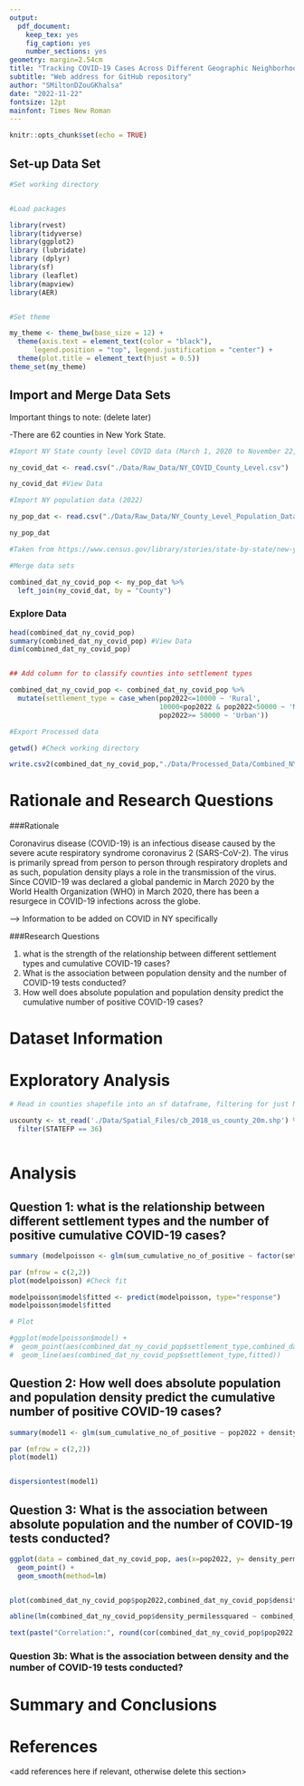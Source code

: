 ```yaml
---
output: 
  pdf_document:
    keep_tex: yes
    fig_caption: yes
    number_sections: yes
geometry: margin=2.54cm
title: "Tracking COVID-19 Cases Across Different Geographic Neighborhoods in New York State"
subtitle: "Web address for GitHub repository"
author: "SMiltonDZouGKhalsa"
date: "2022-11-22"
fontsize: 12pt
mainfont: Times New Roman
---
```


```r
knitr::opts_chunk$set(echo = TRUE)
```

\newpage
\tableofcontents 
\newpage
\listoftables 
\newpage
\listoffigures 
\newpage

## Set-up Data Set

```r

#Set working directory


#Load packages

library(rvest)
library(tidyverse)
library(ggplot2)
library (lubridate)
library (dplyr)
library(sf)
library (leaflet)
library(mapview)
library(AER)


#Set theme

my_theme <- theme_bw(base_size = 12) + 
  theme(axis.text = element_text(color = "black"), 
      legend.position = "top", legend.justification = "center") +
  theme(plot.title = element_text(hjust = 0.5))
theme_set(my_theme)

```


## Import and Merge Data Sets

Important things to note: (delete later)

-There are 62 counties in New York State.

```r

#Import NY State county level COVID data (March 1, 2020 to November 22, 2022) from NY Health.

ny_covid_dat <- read.csv("./Data/Raw_Data/NY_COVID_County_Level.csv")

ny_covid_dat #View Data

#Import NY population data (2022)

ny_pop_dat <- read.csv("./Data/Raw_Data/NY_County_Level_Population_Data.csv",stringsAsFactors = TRUE)

ny_pop_dat

#Taken from https://www.census.gov/library/stories/state-by-state/new-york-population-change-between-census-decade.html

#Merge data sets

combined_dat_ny_covid_pop <- ny_pop_dat %>% 
  left_join(ny_covid_dat, by = "County")

```


### Explore Data

```r

head(combined_dat_ny_covid_pop)
summary(combined_dat_ny_covid_pop) #View Data
dim(combined_dat_ny_covid_pop)


## Add column for to classify counties into settlement types

combined_dat_ny_covid_pop <- combined_dat_ny_covid_pop %>%
  mutate(settlement_type = case_when(pop2022<=10000 ~ 'Rural',
                                     10000<pop2022 & pop2022<50000 ~ 'Micropolitan',
                                     pop2022>= 50000 ~ 'Urban'))

#Export Processed data

getwd() #Check working directory

write.csv2(combined_dat_ny_covid_pop,"./Data/Processed_Data/Combined_NY_COVID_Pop.csv")
```

# Rationale and Research Questions

\newpage

###Rationale

Coronavirus disease (COVID-19) is an infectious disease caused by the severe acute respiratory
syndrome coronavirus 2 (SARS-CoV-2). The virus is primarily spread from person to person through respiratory droplets and as such, population density plays a role in the transmission of the virus. Since COVID-19 was declared a global pandemic in March 2020 by the World Health
Organization (WHO) in March 2020, there has been a resurgece in COVID-19 infections across the globe.


--> Information to be added on COVID in NY specifically


###Research Questions

1. what is the strength of the relationship between different settlement types and cumulative COVID-19 cases?
2. What is the association between population density and the number of COVID-19 tests conducted?
3. How well does absolute population and population density predict the cumulative number of positive COVID-19 cases? 

# Dataset Information

\newpage


# Exploratory Analysis 

\newpage

```r








# Read in counties shapefile into an sf dataframe, filtering for just NY counties

uscounty <- st_read('./Data/Spatial_Files/cb_2018_us_county_20m.shp') %>%
  filter(STATEFP == 36)



```

# Analysis

## Question 1: what is the relationship between different settlement types and the number of positive cumulative COVID-19 cases?

```r

summary (modelpoisson <- glm(sum_cumulative_no_of_positive ~ factor(settlement_type), family = poisson, data = combined_dat_ny_covid_pop))

par (mfrow = c(2,2))
plot(modelpoisson) #Check fit

modelpoisson$model$fitted <- predict(modelpoisson, type="response")
modelpoisson$model$fitted

# Plot

#ggplot(modelpoisson$model) +
#  geom_point(aes(combined_dat_ny_covid_pop$settlement_type,combined_dat_ny_covid_pop$sum_cumulative_no_of_positives)) +
#  geom_line(aes(combined_dat_ny_covid_pop$settlement_type,fitted))


```

## Question 2: How well does absolute population and population density predict the cumulative number of positive COVID-19 cases? 

```r



summary(model1 <- glm(sum_cumulative_no_of_positive ~ pop2022 + density_permilessquared , family = poisson, data = combined_dat_ny_covid_pop))

par (mfrow = c(2,2))
plot(model1)


dispersiontest(model1)

```


## Question 3: What is the association between absolute population and the number of COVID-19 tests conducted?

```r

ggplot(data = combined_dat_ny_covid_pop, aes(x=pop2022, y= density_permilessquared)) +
  geom_point() +
  geom_smooth(method=lm)


plot(combined_dat_ny_covid_pop$pop2022,combined_dat_ny_covid_pop$density_permilessquared, pch = 19)

abline(lm(combined_dat_ny_covid_pop$density_permilessquared ~ combined_dat_ny_covid_pop$pop2022), col = "red", lwd = 3)

text(paste("Correlation:", round(cor(combined_dat_ny_covid_pop$pop2022,combined_dat_ny_covid_pop$density_permilessquared), 2)), x = 95, y = 25)


```
###  Question 3b: What is the association between density and the number of COVID-19 tests conducted?

\newpage

# Summary and Conclusions


\newpage

# References
<add references here if relevant, otherwise delete this section> 
